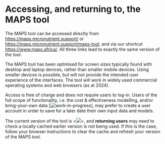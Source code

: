 # Accessing, and returning to, the MAPS tool

The MAPS tool can be accessed directly from <https://maps.micronutrient.support/> or <https://maps.micronutrient.support/maps-tool>, and via our shortcut <https://www.maps.africa/>. All three links lead to exactly the same version of the tool.

The MAPS tool has been optimised for screen sizes typically found with desktop and laptop devices, rather than smaller mobile devices. Using smaller devices is possible, but will not provide the intended user experience of the interfaces. The tool will work in widely used commercial operating systems and web browsers (as at 2024).

Access is free of charge and does not require users to log-in. Users of the full scope of functionality, i.e. the cost & effectiveness modelling, and/or bring-your-own data \[![work-in-progress](images/WiP_purplespanner.svg)\], may prefer to create a user account in order to save for a later date their own input data and models.

The current version of the tool is \<![](images/WiP_purplespanner.svg)\>, and **returning users** may need to check a locally cached earlier version is not being used. If this is the case, follow your browser instructions to clear the cache and refresh your version of the MAPS tool.
